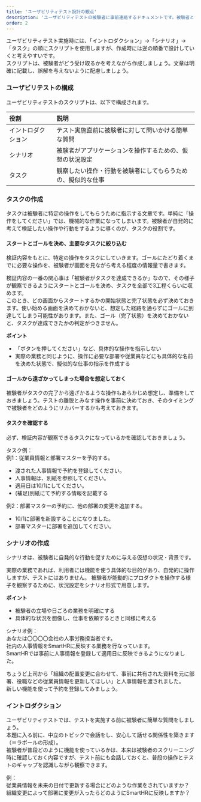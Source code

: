 ```yaml
---
title: 'ユーザビリティテスト設計の観点'
description: 'ユーザビリティテストの被験者に事前連絡するドキュメントです。被験者として参加する際に、事前に知っておいていただきたい5つのことをまとめました。'
order: 2
---
```

<!-- textlint-disable -->
ユーザビリティテスト実施時には、「イントロダクション」→「シナリオ」→「タスク」の順にスクリプトを使用しますが、作成時には逆の順番で設計していくと考えやすいです。  
スクリプトは、被験者がどう受け取るかを考えながら作成しましょう。文章は明確に記載し、誤解を与えないように配慮しましょう。

### ユーザビリテストの構成
ユーザビリティテストのスクリプトは、以下で構成されます。

| 役割 | 説明 |
| :--- | :--- |
| イントロダクション | テスト実施直前に被験者に対して問いかける簡単な質問 |
| シナリオ | 被験者がアプリケーションを操作するための、仮想の状況設定 |
| タスク | 観察したい操作・行動を被験者にしてもらうための、擬似的な仕事 |


### タスクの作成
タスクは被験者に特定の操作をしてもらうために指示する文章です。単純に「操作をしてください」では、機械的な作業になってしまいます。被験者が自発的に考えて検証したい操作や行動をするように導くのが、タスクの役割です。

#### スタートとゴールを決め、主要なタスクに絞り込む

検証内容をもとに、特定の操作をタスクにしていきます。ゴールにたどり着くまでに必要な操作を、被験者が画面を見ながら考える程度の情報量で書きます。

検証内容の一番の関心事は「被験者がタスクを達成できるか」なので、その様子が観察できるようにスタートとゴールを決め、タスクを全部で3工程くらいに収めます。  
このとき、どの画面からスタートするかの開始状態と完了状態を必ず決めておきます。使い始める画面を決めておかないと、想定した経路を通らずにゴールに到達してしまう可能性があります。また、ゴール（完了状態）を決めておかないと、タスクが達成できたかの判定がつきません。

**ポイント**
- 「ボタンを押してください」など、具体的な操作を指示しない
- 実際の業務と同じように、操作に必要な部署や従業員などにも具体的な名前を決めた状態で、擬似的な仕事の指示を作成する

#### ゴールから遠ざかってしまった場合を想定しておく
被験者がタスクの完了から遠ざかるような操作もあらかじめ想定し、準備をしておきましょう。テストの離脱とみなす操作を事前に決めておき、そのタイミングで被験者をどのようにリカバーするかも考えておきます。

#### タスクを確認する
必ず、検証内容が観察できるタスクになっているかを確認しておきましょう。

タスク例：  
例1：従業員情報と部署マスターを予約する。  
- 渡された人事情報で予約を登録してください。
- 人事情報は、別紙を参照してください。
- 適用日は10/1にしてください。
- (補足)別紙にて予約する情報を記載する

例2：部署マスターの予約に、他の部署の変更を追加する。  
- 10/1に部署を新設することになりました。
- 部署マスターに部署を追加してください。

### シナリオの作成
シナリオは、被験者に自発的な行動を促すために与える仮想の状況・背景です。

実際の業務であれば、利用者には機能を使う具体的な目的があり、自発的に操作しますが、テストにはありません。
被験者が能動的にプロダクトを操作する様子を観察するために、状況設定をシナリオ形式で用意します。

**ポイント**
- 被験者の立場や日ごろの業務を明確にする
- 具体的な状況を想像し、仕事を依頼するときと同様に考える

シナリオ例：  
あなたは〇〇〇〇会社の人事労務担当者です。  
社内の人事情報をSmartHRに反映する業務を行なっています。  
SmartHRでは事前に人事情報を登録して適用日に反映できるようになりました。

ちょうど上司から「組織の配置変更に合わせて、事前に共有された資料を元に部署、役職などの従業員情報を更新してほしい」と人事情報を渡されました。  
新しい機能を使って予約を登録してみましょう。

### イントロダクション
ユーザビリティテストでは、テストを実施する前に被験者に簡単な質問をしましょう。  
本題に入る前に、中立のトピックで会話をし、安心して話せる関係性を築きます（＝ラポールの形成）。  
被験者が普段どのように機能を使っているかは、本来は被験者のスクリーニング時に確認しておく内容ですが、テスト前にも会話しておくと、普段の操作とテストのギャップを認識しながら観察できます。

例：  
従業員情報を未来の日付で更新する場合にどのような作業をされていますか？  
組織変更によって部署に変更が入ったらどのようにSmartHRに反映しますか？
<!-- textlint-disable -->